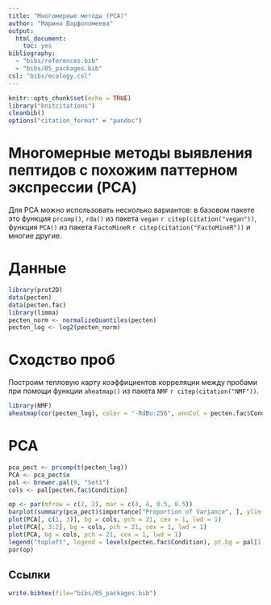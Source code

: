 ```yaml
---
title: "Многомерные методы (PCA)"
author: "Марина Варфоломеева"
output:
  html_document:
    toc: yes
bibliography:
  - "bibs/references.bib"
  - "bibs/05_packages.bib"
csl: "bibs/ecology.csl"
---
```


```r
knitr::opts_chunk$set(echo = TRUE)
library("knitcitations")
cleanbib()
options("citation_format" = "pandoc")
```

# Многомерные методы выявления пептидов с похожим паттерном экспрессии (PCA)

Для PCA можно использовать несколько вариантов: в базовом пакете это функция `prcomp()`, `rda()` из пакета `vegan` `r citep(citation("vegan"))`, функция `PCA()` из пакета `FactoMineR` `r citep(citation("FactoMineR"))` и многие другие.


# Данные

```r
library(prot2D)
data(pecten)
data(pecten.fac)
library(limma)
pecten_norm <- normalizeQuantiles(pecten)
pecten_log <- log2(pecten_norm)
```

# Сходство проб

Построим тепловую карту коэффициентов корреляции между пробами при помощи функции `aheatmap()` из пакета `NMF` `r citep(citation("NMF"))`.

```r
library(NMF)
aheatmap(cor(pecten_log), color = "-RdBu:256", annCol = pecten.fac$Condition)
```

# PCA

```r
pca_pect <- prcomp(t(pecten_log))
PCA <- pca_pect$x
pal <- brewer.pal(9, "Set1")
cols <- pal[pecten.fac$Condition]

op <- par(mfrow = c(2, 2), mar = c(4, 4, 0.5, 0.5))
barplot(summary(pca_pect)$importance["Proportion of Variance", ], ylim = c(0, 1))
plot(PCA[, c(1, 3)], bg = cols, pch = 21, cex = 1, lwd = 1)
plot(PCA[, 3:2], bg = cols, pch = 21, cex = 1, lwd = 1)
plot(PCA, bg = cols, pch = 21, cex = 1, lwd = 1)
legend("topleft", legend = levels(pecten.fac$Condition), pt.bg = pal[1:2], pch = 21)
par(op)
```



## Ссылки

```r
write.bibtex(file="bibs/05_packages.bib")
```
